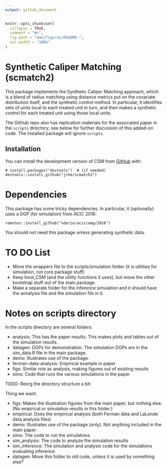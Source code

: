 ```yaml
---
output: github_document
---
```



```r
knitr::opts_chunk$set(
  collapse = TRUE,
  comment = "#>",
  fig.path = "man/figures/README-",
  out.width = "100%"
)
```


<!-- badges: start -->
<!-- badges: end -->



# Synthetic Caliper Matching (scmatch2)

This package implements the Synthetic Caliper Matching approach, which is a blend of radius matching using distance metrics put on the covariate distribution itself, and the synthetic control method.
In particular, it identifies sets of units local to each treated unit in turn, and then makes a synthetic control for each treated unit using those local units.

The GitHub repo also has replication materials for the associated paper in the `scripts` directory; see below for further discussion of this added-on code.  The installed package will ignore `scripts`.

## Installation

You can install the development version of CSM from [GitHub](https://github.com/) with:

```
# install.packages("devtools")  # (if needed)
devtools::install_github("jche/scmatch2")
```



# Dependencies

This package has some tricky dependencies.
In particular, it (optionally) uses a DGP (for simulation) from ACIC 2016:

```
remotes::install_github("vdorie/aciccomp/2016")
```
You should not need this package unless generating synthetic data.



# TO DO List

- Move the wrappers file to the scripts/simulation folder (it is utilities for simulation, not core package stuff) 
- Keep boot_CSM (and the utility functions it uses), but move the other bootstrap stuff out of the main package.
- Make a separate folder for the inference simulation and it should have the annalysis file and the simulation file in it.


# Notes on scripts directory

In the scripts directory are several folders:

 - analysis: This has the paper results.  This makes plots and tables out of the simulation results.
 - datagen: DGPs for demonstration.  The simulation DGPs are in the sim_data.R file in the main package.
 - demo: Illustrates use of the package.
 - ferman-data-analysis: Empirical example in paper
 - figs: Similar role as analysis, making figures out of existing results
 - sims: Code that runs the various simulations in the paper

TODO: Reorg the directory structure a bit:

Thing we want:

 - figs: Makes the illustration figures from the main paper, but nothing else.  (No empirical or simulation results in this folder.)
 - empirical: Does the empirical analysis (both Ferman data and LaLonde data analysis files)
 - demo: Illustrates use of the package (only).  Not anything included in the main paper.
 - sims: The code to run the simulations
 - sim_analysis: The code to analyze the simulation results
 - sim_inference: The simulation and analysis code for the simulations evaluating inference.
 - datagen: Move this folder to old code, unless it is used by something else?


